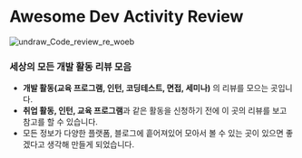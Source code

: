 # Awesome Dev Activity Review

![undraw_Code_review_re_woeb](https://user-images.githubusercontent.com/54893898/148061590-b620eafe-15e3-405b-9a37-8c8744f4e856.png)

### 세상의 모든 개발 활동 리뷰 모음

- **개발 활동(교육 프로그램, 인턴, 코딩테스트, 면접, 세미나)** 의 리뷰를 모으는 곳입니다.
- **취업 활동, 인턴, 교육 프로그램**과 같은 활동을 신청하기 전에 이 곳의 리뷰를 보고 참고를 할 수 있습니다.
- 모든 정보가 다양한 플랫폼, 블로그에 흩어져있어 모아서 볼 수 있는 곳이 있으면 좋겠다고 생각해 만들게 되었습니다.


